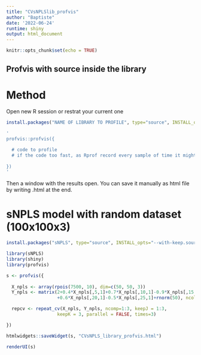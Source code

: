 ```yaml
---
title: "CVsNPLSlib_profvis"
author: "Baptiste"
date: '2022-06-24'
runtime: shiny
output: html_document
---
```


```r
knitr::opts_chunk$set(echo = TRUE)
```

## Profvis with source inside the library

# Method

Open new R session or restrat your current one

```r
install.packages("NAME OF LIBRARY TO PROFILE", type="source", INSTALL_opts="--with-keep.source")

'
profvis::profvis({

  # code to profile  
  # if the code too fast, as Rprof record every sample of time it might record anything 
  
})
'
```
Then a window with the results open. You can save it manually as html file by writing .html at the end.

# sNPLS model with random dataset (100x100x3)

```r
install.packages("sNPLS", type="source", INSTALL_opts="--with-keep.source")

library(sNPLS)
library(shiny)
library(profvis)

s <- profvis({
  
  X_npls <- array(rpois(7500, 10), dim=c(50, 50, 3))
  Y_npls <- matrix(2+0.4*X_npls[,5,1]+0.7*X_npls[,10,1]-0.9*X_npls[,15,1]
                   +0.6*X_npls[,20,1]-0.5*X_npls[,25,1]+rnorm(50), ncol=1)

  repcv <- repeat_cv(X_npls, Y_npls, ncomp=1:3, keepJ = 1:3,
                   keepK = 3, parallel = FALSE, times=3)

})

htmlwidgets::saveWidget(s, "CVsNPLS_library_profvis.html")

renderUI(s)
```

